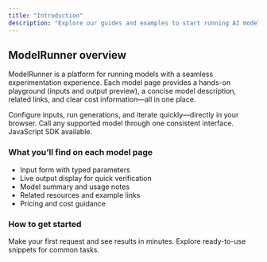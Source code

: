 ```yaml
---
title: "Introduction"
description: "Explore our guides and examples to start running AI models with ModelRunner"
---
```


## ModelRunner overview

ModelRunner is a platform for running models with a seamless experimentation experience. Each model page provides a hands-on playground (inputs and output preview), a concise model description, related links, and clear cost information—all in one place.

<Columns cols={2}>
  <Card
    title="Experiment model in the playground"
    icon="pen-to-square"
    href="https://modelrunner.ai/bytedance/sdxl-lightning-4step"
  >
    Configure inputs, run generations, and iterate quickly—directly in your browser.
  </Card>
  <Card
    title="Use the unified API"
    icon="terminal"
    href="/api-reference/introduction"
  >
    Call any supported model through one consistent interface. JavaScript SDK available.
  </Card>
</Columns>

### What you’ll find on each model page

- Input form with typed parameters
- Live output display for quick verification
- Model summary and usage notes
- Related resources and example links
- Pricing and cost guidance

### How to get started

<Columns cols={2}>
  <Card
    title="Quickstart"
    icon="rocket"
    href="/quickstart"
  >
    Make your first request and see results in minutes.
  </Card>
  <Card
    title="Code samples"
    icon="code"
    href="/essentials/code"
  >
    Explore ready-to-use snippets for common tasks.
  </Card>
</Columns>


